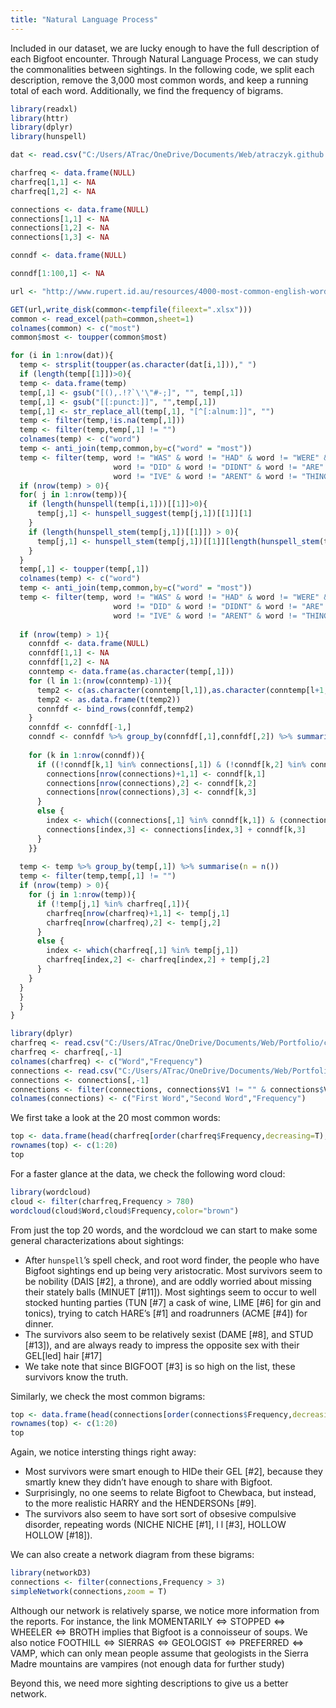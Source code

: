 ---
title: "Natural Language Process"
---

Included in our dataset, we are lucky enough to have the full description of each Bigfoot encounter. Through Natural Language Process, we can study the commonalities between sightings. In the following code, we split each description, remove the 3,000 most common words, and keep a running total of each word. Additionally, we find the frequency of bigrams. 

```{r, message=FALSE, warning=FALSE, include=TRUE,eval=FALSE}
library(readxl)
library(httr)
library(dplyr)
library(hunspell)

dat <- read.csv("C:/Users/ATrac/OneDrive/Documents/Web/atraczyk.github.io/bfro_reports_geocoded.csv")

charfreq <- data.frame(NULL)
charfreq[1,1] <- NA
charfreq[1,2] <- NA

connections <- data.frame(NULL)
connections[1,1] <- NA
connections[1,2] <- NA
connections[1,3] <- NA

conndf <- data.frame(NULL)

conndf[1:100,1] <- NA

url <- "http://www.rupert.id.au/resources/4000-most-common-english-words-xlsx.xlsx"

GET(url,write_disk(common<-tempfile(fileext=".xlsx")))
common <- read_excel(path=common,sheet=1)
colnames(common) <- c("most")
common$most <- toupper(common$most)

for (i in 1:nrow(dat)){
  temp <- strsplit(toupper(as.character(dat[i,1]))," ")
  if (length(temp[[1]])>0){
  temp <- data.frame(temp)
  temp[,1] <- gsub("[(),.!?`\'\"#-;]", "", temp[,1])
  temp[,1] <- gsub("[[:punct:]]", "",temp[,1]) 
  temp[,1] <- str_replace_all(temp[,1], "[^[:alnum:]]", "")
  temp <- filter(temp,!is.na(temp[,1]))
  temp <- filter(temp,temp[,1] != "")
  colnames(temp) <- c("word")
  temp <- anti_join(temp,common,by=c("word" = "most"))
  temp <- filter(temp, word != "WAS" & word != "HAD" & word != "WERE" & word != "IS" & word != "BEEN" & word != "AN" & word != "WENT" & word != "GOT" &
                       word != "DID" & word != "DIDNT" & word != "ARE" & word != "DONT" & word != "WASNT" & word != "HAS" & word != "&" & word != "IM" &
                       word != "IVE" & word != "ARENT" & word != "THINGS" & word != "COUNLDNT" & !grepl("*HTTPS*",temp$word))
  if (nrow(temp) > 0){
  for( j in 1:nrow(temp)){
    if (length(hunspell(temp[i,1]))[[1]]>0){
      temp[j,1] <- hunspell_suggest(temp[j,1])[[1]][1]
    }
    if (length(hunspell_stem(temp[j,1])[[1]]) > 0){
      temp[j,1] <- hunspell_stem(temp[j,1])[[1]][length(hunspell_stem(temp[j,1])[[1]])]
    }
  }
  temp[,1] <- toupper(temp[,1])
  colnames(temp) <- c("word")
  temp <- anti_join(temp,common,by=c("word" = "most"))
  temp <- filter(temp, word != "WAS" & word != "HAD" & word != "WERE" & word != "IS" & word != "BEEN" & word != "AN" & word != "WENT" & word != "GOT" &
                       word != "DID" & word != "DIDNT" & word != "ARE" & word != "DONT" & word != "WASNT" & word != "HAS" & word != "&" & word != "IM" &
                       word != "IVE" & word != "ARENT" & word != "THINGS" & word != "COUNLDNT" & !grepl("*HTTPS*",temp$word))
  
  if (nrow(temp) > 1){
    connfdf <- data.frame(NULL)
    connfdf[1,1] <- NA
    connfdf[1,2] <- NA
    conntemp <- data.frame(as.character(temp[,1]))
    for (l in 1:(nrow(conntemp)-1)){
      temp2 <- c(as.character(conntemp[l,1]),as.character(conntemp[l+1,1]))
      temp2 <- as.data.frame(t(temp2))
      connfdf <- bind_rows(connfdf,temp2)
    }
    connfdf <- connfdf[-1,]
    conndf <- connfdf %>% group_by(connfdf[,1],connfdf[,2]) %>% summarise(n=n())
    
    for (k in 1:nrow(conndf)){
      if ((!conndf[k,1] %in% connections[,1]) & (!conndf[k,2] %in% connections[,2])){
        connections[nrow(connections)+1,1] <- conndf[k,1]
        connections[nrow(connections),2] <- conndf[k,2]
        connections[nrow(connections),3] <- conndf[k,3]
      }
      else {
        index <- which((connections[,1] %in% conndf[k,1]) & (connections[,2] %in% conndf[k,2]))
        connections[index,3] <- connections[index,3] + conndf[k,3]
      }
    }}
  
  temp <- temp %>% group_by(temp[,1]) %>% summarise(n = n())
  temp <- filter(temp,temp[,1] != "")
  if (nrow(temp) > 0){
    for (j in 1:nrow(temp)){
      if (!temp[j,1] %in% charfreq[,1]){
        charfreq[nrow(charfreq)+1,1] <- temp[j,1]
        charfreq[nrow(charfreq),2] <- temp[j,2]
      }
      else {
        index <- which(charfreq[,1] %in% temp[j,1])
        charfreq[index,2] <- charfreq[index,2] + temp[j,2]
      }
    }
  }
  }
  }
}


```
```{r, message=FALSE, warning=FALSE, include=FALSE}
library(dplyr)
charfreq <- read.csv("C:/Users/ATrac/OneDrive/Documents/Web/Portfolio/charfreq.csv")
charfreq <- charfreq[,-1]
colnames(charfreq) <- c("Word","Frequency")
connections <- read.csv("C:/Users/ATrac/OneDrive/Documents/Web/Portfolio/connections.csv")
connections <- connections[,-1]
connections <- filter(connections, connections$V1 != "" & connections$V2 != "")
colnames(connections) <- c("First Word","Second Word","Frequency")
```

We first take a look at the 20 most common words:
```{r}
top <- data.frame(head(charfreq[order(charfreq$Frequency,decreasing=T),],20))
rownames(top) <- c(1:20)
top
```
  
For a faster glance at the data, we check the following word cloud:
```{r}
library(wordcloud)
cloud <- filter(charfreq,Frequency > 780)
wordcloud(cloud$Word,cloud$Frequency,color="brown")
```

From just the top 20 words, and the wordcloud we can start to make some general characterizations about sightings:

  * After `hunspell`'s spell check, and root word finder, the people who have Bigfoot sightings end up being very aristocratic. Most survivors seem to be nobility (DAIS [#2], a throne), and are oddly worried about missing their stately balls (MINUET [#11]). Most sightings seem to occur to well stocked hunting parties (TUN [#7] a cask of wine, LIME [#6] for gin and tonics), trying to catch HARE's [#1] and roadrunners (ACME [#4]) for dinner.
  * The survivors also seem to be relatively sexist (DAME [#8], and STUD [#13]), and are always ready to impress the opposite sex with their GEL[led] hair [#17]
  * We take note that since BIGFOOT [#3] is so high on the list, these survivors know the truth.

Similarly, we check the most common bigrams:
```{r}
top <- data.frame(head(connections[order(connections$Frequency,decreasing=T),],20))
rownames(top) <- c(1:20)
top
```

Again, we notice intersting things right away:

  * Most survivors were smart enough to HIDe their GEL [#2], because they smartly knew they didn't have enough to share with Bigfoot.
  * Surprisingly, no one seems to relate Bigfoot to Chewbaca, but instead, to the more realistic HARRY and the HENDERSONs [#9].
  * The survivors also seem to have sort sort of obsesive compulsive disorder, repeating words (NICHE NICHE [#1], l l [#3], HOLLOW HOLLOW [#18]).
  
We can also create a network diagram from these bigrams:
```{r}
library(networkD3)
connections <- filter(connections,Frequency > 3)
simpleNetwork(connections,zoom = T)
```

Although our network is relatively sparse, we notice more information from the reports. For instance, the link $\text{MOMENTARILY} \Leftrightarrow \text{STOPPED} \Leftrightarrow \text{WHEELER} \Leftrightarrow \text{BROTH}$ implies that Bigfoot is a connoisseur of soups. We also notice $\text{FOOTHILL} \Leftrightarrow \text{SIERRAS} \Leftrightarrow \text{GEOLOGIST} \Leftrightarrow \text{PREFERRED} \Leftrightarrow \text{VAMP}$, which can only mean people assume that geologists in the Sierra Madre mountains are vampires (not enough data for further study)

Beyond this, we need more sighting descriptions to give us a better network.